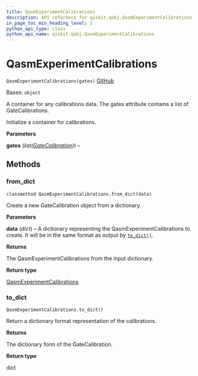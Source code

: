 ```yaml
---
title: QasmExperimentCalibrations
description: API reference for qiskit.qobj.QasmExperimentCalibrations
in_page_toc_min_heading_level: 1
python_api_type: class
python_api_name: qiskit.qobj.QasmExperimentCalibrations
---
```


# QasmExperimentCalibrations

<span id="qiskit.qobj.QasmExperimentCalibrations" />

`QasmExperimentCalibrations(gates)` [GitHub](https://github.com/qiskit/qiskit/tree/stable/0.22/qiskit/qobj/qasm_qobj.py "view source code")

Bases: `object`

A container for any calibrations data. The gates attribute contains a list of GateCalibrations.

Initialize a container for calibrations.

**Parameters**

**gates** (*list(*[*GateCalibration*](qiskit.qobj.GateCalibration "qiskit.qobj.GateCalibration")*)*) –

## Methods

### from\_dict

<span id="qiskit.qobj.QasmExperimentCalibrations.from_dict" />

`classmethod QasmExperimentCalibrations.from_dict(data)`

Create a new GateCalibration object from a dictionary.

**Parameters**

**data** (*dict*) – A dictionary representing the QasmExperimentCalibrations to create. It will be in the same format as output by [`to_dict()`](qiskit.qobj.QasmExperimentCalibrations#to_dict "qiskit.qobj.QasmExperimentCalibrations.to_dict").

**Returns**

The QasmExperimentCalibrations from the input dictionary.

**Return type**

[QasmExperimentCalibrations](qiskit.qobj.QasmExperimentCalibrations "qiskit.qobj.QasmExperimentCalibrations")

### to\_dict

<span id="qiskit.qobj.QasmExperimentCalibrations.to_dict" />

`QasmExperimentCalibrations.to_dict()`

Return a dictionary format representation of the calibrations.

**Returns**

The dictionary form of the GateCalibration.

**Return type**

dict

